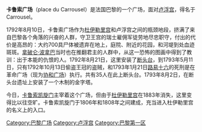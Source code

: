 '''卡鲁索广场'''（place du Carrousel）是法国巴黎的一个广场，面对[[卢浮宫|卢浮宫]]，得名于Carrousel。

1792年8月10日，卡鲁索广场作为[[杜伊勒里宫|杜伊勒里宫]]和卢浮宫之间的瓶颈地段，挤满了来自巴黎各个角落的兴奋的人群，守卫王宫的瑞士雇佣军徒劳地尽忠职守，付出的代价是高昂的：大约700具尸体被遗弃在地上，庭院、附近的花园，和河堤到处血迹斑斑。[[拿破仑一世|拿破仑·波拿巴]]当时也在推翻君主的人群中，从这一恐怖的图画中得到了教训：出于本能的仇恨的人。1792年8月21日，这里安装了[[断头台|断头台]]，到1793年5月11日，只有1792年10月13日偷盗王冠的盗贼，和1793年1月21日[[路易十六|路易十六]]的死刑是在革命广场（现为[[协和广场|协和广场]]）执行。共有35人在此上断头台。1793年8月2日，在断头台遗址上安装了一个木制的金字塔。 

今日，[[卡鲁索凯旋门|卡鲁索凯旋门]]主宰着这个广场，但由于[[杜伊勒里宫|杜伊勒里宫]]在1883年消失，这里变得比以往空旷。卡鲁索凯旋门于1806年和1808年之间建成，充当进入杜伊勒里宫的名义上的入口。

[[Category:巴黎广场|Category:巴黎广场]]
[[Category:卢浮宫|Category:卢浮宫]]
[[Category:巴黎第一区|Category:巴黎第一区]]